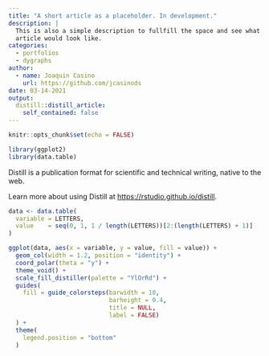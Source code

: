 ```yaml
---
title: "A short article as a placeholder. In development."
description: |
  This is also a simple description to fullfill the space and see what a real
  article would look like.
categories:
  - portfolios
  - dygraphs
author:
  - name: Joaquin Casino
    url: https://github.com/jcasinods
date: 03-14-2021
output:
  distill::distill_article:
    self_contained: false
---
```


```r
knitr::opts_chunk$set(echo = FALSE)

library(ggplot2)
library(data.table)
```

Distill is a publication format for scientific and technical writing, native to the web.

Learn more about using Distill at <https://rstudio.github.io/distill>.

```r
data <- data.table(
  variable = LETTERS,
  value    = seq(0, 1, 1 / length(LETTERS))[2:(length(LETTERS) + 1)]
)

ggplot(data, aes(x = variable, y = value, fill = value)) +
  geom_col(width = 1.2, position = "identity") +
  coord_polar(theta = "y") +
  theme_void() +
  scale_fill_distiller(palette = "YlOrRd") +
  guides(
    fill = guide_colorsteps(barwidth = 10,
                            barheight = 0.4,
                            title = NULL,
                            label = FALSE)
  ) +
  theme(
    legend.position = "bottom"
  )
```